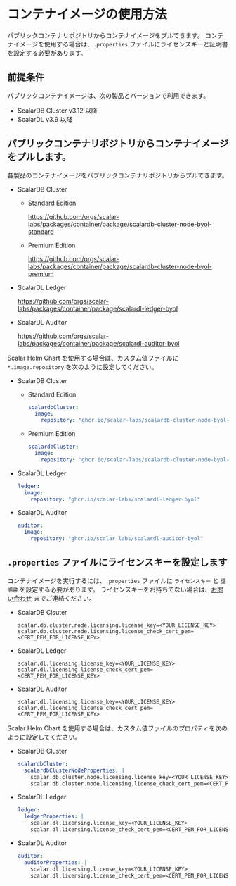 # コンテナイメージの使用方法

パブリックコンテナリポジトリからコンテナイメージをプルできます。 コンテナイメージを使用する場合は、`.properties` ファイルにライセンスキーと証明書を設定する必要があります。

## 前提条件

パブリックコンテナイメージは、次の製品とバージョンで利用できます。

* ScalarDB Cluster v3.12 以降
* ScalarDL v3.9 以降

## パブリックコンテナリポジトリからコンテナイメージをプルします。

各製品のコンテナイメージをパブリックコンテナリポジトリからプルできます。

* ScalarDB Cluster
  * Standard Edition

    https://github.com/orgs/scalar-labs/packages/container/package/scalardb-cluster-node-byol-standard

  * Premium Edition

    https://github.com/orgs/scalar-labs/packages/container/package/scalardb-cluster-node-byol-premium

* ScalarDL Ledger

  https://github.com/orgs/scalar-labs/packages/container/package/scalardl-ledger-byol

* ScalarDL Auditor

  https://github.com/orgs/scalar-labs/packages/container/package/scalardl-auditor-byol

Scalar Helm Chart を使用する場合は、カスタム値ファイルに `*.image.repository` を次のように設定してください。

* ScalarDB Cluster
  * Standard Edition

    ```yaml
    scalardbCluster:
      image:
        repository: "ghcr.io/scalar-labs/scalardb-cluster-node-byol-standard"
    ```

  * Premium Edition

    ```yaml
    scalardbCluster:
      image:
        repository: "ghcr.io/scalar-labs/scalardb-cluster-node-byol-premium"
    ```

* ScalarDL Ledger

  ```yaml
  ledger:
    image:
      repository: "ghcr.io/scalar-labs/scalardl-ledger-byol"
  ```

* ScalarDL Auditor

  ```yaml
  auditor:
    image:
      repository: "ghcr.io/scalar-labs/scalardl-auditor-byol"
  ```

## `.properties` ファイルにライセンスキーを設定します

コンテナイメージを実行するには、`.properties` ファイルに `ライセンスキー` と `証明書` を設定する必要があります。 ライセンスキーをお持ちでない場合は、[お問い合わせ](https://www.scalar-labs.com/contact) までご連絡ください。

* ScalarDB Clsuter

  ```properties
  scalar.db.cluster.node.licensing.license_key=<YOUR_LICENSE_KEY>
  scalar.db.cluster.node.licensing.license_check_cert_pem=<CERT_PEM_FOR_LICENSE_KEY>
  ```

* ScalarDL Ledger

  ```properties
  scalar.dl.licensing.license_key=<YOUR_LICENSE_KEY>
  scalar.dl.licensing.license_check_cert_pem=<CERT_PEM_FOR_LICENSE_KEY>
  ```

* ScalarDL Auditor

  ```properties
  scalar.dl.licensing.license_key=<YOUR_LICENSE_KEY>
  scalar.dl.licensing.license_check_cert_pem=<CERT_PEM_FOR_LICENSE_KEY>
  ```

Scalar Helm Chart を使用する場合は、カスタム値ファイルのプロパティを次のように設定してください。

* ScalarDB Cluster

  ```yaml
  scalardbCluster:
    scalardbClusterNodeProperties: |
      scalar.db.cluster.node.licensing.license_key=<YOUR_LICENSE_KEY>
      scalar.db.cluster.node.licensing.license_check_cert_pem=<CERT_PEM_FOR_LICENSE_KEY>
  ```

* ScalarDL Ledger

  ```yaml
  ledger:
    ledgerProperties: |
      scalar.dl.licensing.license_key=<YOUR_LICENSE_KEY>
      scalar.dl.licensing.license_check_cert_pem=<CERT_PEM_FOR_LICENSE_KEY>
  ```

* ScalarDL Auditor

  ```yaml
  auditor:
    auditorProperties: |
      scalar.dl.licensing.license_key=<YOUR_LICENSE_KEY>
      scalar.dl.licensing.license_check_cert_pem=<CERT_PEM_FOR_LICENSE_KEY>
  ```
